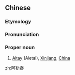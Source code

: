 ==Chinese==
{{zh-forms|gloss=-}}

===Etymology===
{{rfe|lang=zh}}

===Pronunciation===
{{zh-pron
|m=Ālètài
|c=aa3 lak6 taai3
|cat=pn
}}

===Proper noun===
{{zh-proper noun}}

# [[Altay]] (Aletai), [[Xinjiang]], [[China]]

{{zh-cat|Cities}}

[[zh:阿勒泰]]